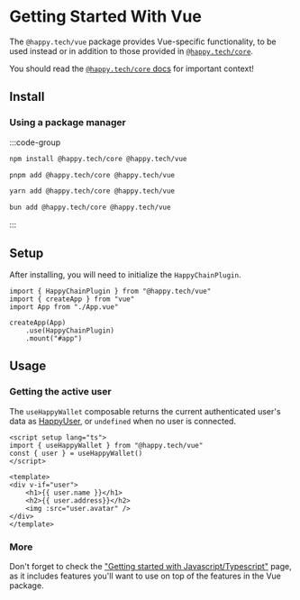 # Getting Started With Vue

The `@happy.tech/vue` package provides Vue-specific functionality, to be used instead or in
addition to those provided in [`@happy.tech/core`][js-getting-started].

You should read the [`@happy.tech/core` docs][js-getting-started] for important context!

[js-getting-started]: /sdk/js


## Install 

### Using a package manager

:::code-group

```bash [npm]
npm install @happy.tech/core @happy.tech/vue
```

```bash [pnpm]
pnpm add @happy.tech/core @happy.tech/vue
```

```bash [yarn]
yarn add @happy.tech/core @happy.tech/vue
```

```bash [bun]
bun add @happy.tech/core @happy.tech/vue
```

:::

## Setup

After installing, you will need to initialize the `HappyChainPlugin`.

```tsx
import { HappyChainPlugin } from "@happy.tech/vue"
import { createApp } from "vue"
import App from "./App.vue"

createApp(App)
    .use(HappyChainPlugin)
    .mount("#app")
```

## Usage

### Getting the active user

The `useHappyWallet` composable returns the current authenticated user's data as 
[HappyUser](/sdk/js/api/type-aliases/HappyUser), or `undefined` when no user is connected.

```vue twoslash
<script setup lang="ts">
import { useHappyWallet } from "@happy.tech/vue"
const { user } = useHappyWallet()
</script>

<template>
<div v-if="user"> 
    <h1>{{ user.name }}</h1>
    <h2>{{ user.address}}</h2>
    <img :src="user.avatar" />
</div>
</template>
```

### More

Don't forget to check the ["Getting started with Javascript/Typescript"][js-getting-started] page,
as it includes features you'll want to use on top of the features in the Vue package.
